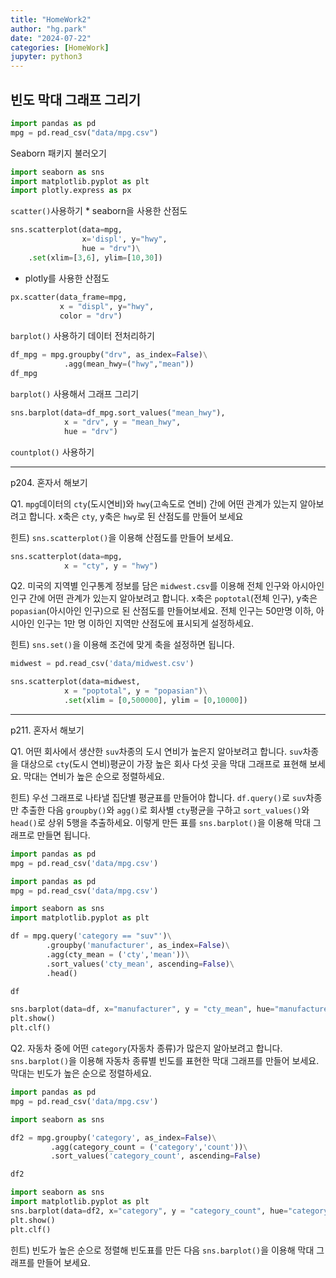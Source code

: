 ```yaml
---
title: "HomeWork2"
author: "hg.park"
date: "2024-07-22"
categories: [HomeWork]
jupyter: python3
---
```


## 빈도 막대 그래프 그리기
```python
import pandas as pd
mpg = pd.read_csv("data/mpg.csv")
```

Seaborn 패키지 불러오기

```python
import seaborn as sns
import matplotlib.pyplot as plt
import plotly.express as px
```

`scatter()`사용하기
* seaborn을 사용한 산점도

```python
sns.scatterplot(data=mpg,
                x='displ', y="hwy",
                hue = "drv")\
    .set(xlim=[3,6], ylim=[10,30])
```

* plotly를 사용한 산점도
```python
px.scatter(data_frame=mpg,
           x = "displ", y="hwy",
           color = "drv")
```

`barplot()` 사용하기
데이터 전처리하기

```python
df_mpg = mpg.groupby("drv", as_index=False)\
            .agg(mean_hwy=("hwy","mean"))
df_mpg
```

`barplot()` 사용해서 그래프 그리기
```python
sns.barplot(data=df_mpg.sort_values("mean_hwy"),
            x = "drv", y = "mean_hwy",
            hue = "drv")
```

`countplot()` 사용하기

___

p204. 혼자서 해보기

Q1. `mpg`데이터의 `cty`(도시연비)와 `hwy`(고속도로 연비) 간에 어떤 관계가 있는지 알아보려고 합니다. x축은 `cty`, y축은 `hwy`로 된 산점도를 만들어 보세요

힌트) `sns.scatterplot()`을 이용해 산점도를 만들어 보세요.
```python
sns.scatterplot(data=mpg,
            x = "cty", y = "hwy")
```

Q2. 미국의 지역별 인구통계 정보를 담은 `midwest.csv`를 이용해 전체 인구와 아시아인 인구 간에 어떤 관계가 있는지 알아보려고 합니다. x축은 `poptotal`(전체 인구), y축은 `popasian`(아시아인 인구)으로 된 산점도를 만들어보세요. 전체 인구는 50만명 이하, 아시아인 인구는 1만 명 이하인 지역만 산점도에 표시되게 설정하세요.

힌트) `sns.set()`을 이용해 조건에 맞게 축을 설정하면 됩니다.
```python
midwest = pd.read_csv('data/midwest.csv')

sns.scatterplot(data=midwest,
            x = "poptotal", y = "popasian")\
            .set(xlim = [0,500000], ylim = [0,10000])
```

___

p211. 혼자서 해보기

Q1. 어떤 회사에서 생산한 `suv`차종의 도시 연비가 높은지 알아보려고 합니다. `suv`차종을 대상으로 `cty`(도시 연비)평균이 가장 높은 회사 다섯 곳을 막대 그래프로 표현해 보세요. 막대는 연비가 높은 순으로 정렬하세요.

힌트) 우선 그래프로 나타낼 집단별 평균표를 만들어야 합니다. `df.query()`로 `suv`차종만 추출한 다음 `groupby()`와 `agg()`로 회사별 `cty`평균을 구하고 `sort_values()`와 `head()`로 상위 5행을 추출하세요. 이렇게 만든 표를 `sns.barplot()`을 이용해 막대 그래프로 만들면 됩니다.
```python
import pandas as pd
mpg = pd.read_csv('data/mpg.csv')
```

```python
import pandas as pd
mpg = pd.read_csv('data/mpg.csv')

import seaborn as sns
import matplotlib.pyplot as plt

df = mpg.query('category == "suv"')\
        .groupby('manufacturer', as_index=False)\
        .agg(cty_mean = ('cty','mean'))\
        .sort_values('cty_mean', ascending=False)\
        .head()

df

sns.barplot(data=df, x="manufacturer", y = "cty_mean", hue="manufacturer")
plt.show()
plt.clf()
```

Q2. 자동차 중에 어떤 `category`(자동차 종류)가 많은지 알아보려고 합니다. `sns.barplot()`을 이용해 자동차 종류별 빈도를 표현한 막대 그래프를 만들어 보세요. 막대는 빈도가 높은 순으로 정렬하세요.
```python
import pandas as pd
mpg = pd.read_csv('data/mpg.csv')

import seaborn as sns

df2 = mpg.groupby('category', as_index=False)\
         .agg(category_count = ('category','count'))\
         .sort_values('category_count', ascending=False)

df2

import seaborn as sns
import matplotlib.pyplot as plt
sns.barplot(data=df2, x="category", y = "category_count", hue="category")
plt.show()
plt.clf()
```


힌트) 빈도가 높은 순으로 정렬해 빈도표를 만든 다음 `sns.barplot()`을 이용해 막대 그래프를 만들어 보세요.
